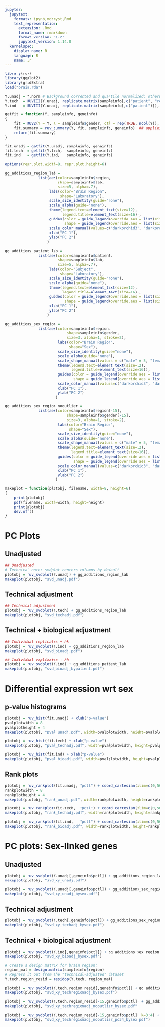 ```yaml
---
jupyter:
  jupytext:
    formats: ipynb,md:myst,Rmd
    text_representation:
      extension: .Rmd
      format_name: rmarkdown
      format_version: '1.2'
      jupytext_version: 1.14.0
  kernelspec:
    display_name: R
    language: R
    name: ir
---
```


```r
library(ruv)
library(ggplot2)
library(gridExtra)
load("brain.rda")
```

```r
Y.unadj = Y.norm # Background corrected and quantile normalized; otherwise unadjusted
Y.tech  = RUVIII(Y.unadj, replicate.matrix(sampleinfo[,c("patient", "region")]), geneinfo$spikectl, k=10)  # "technical" adjustment
Y.ind   = RUVIII(Y.unadj, replicate.matrix(sampleinfo[,c("patient")]),           geneinfo$hkctl,    k=10)  # adjustment treating all samples from same individual as replicates

getfit = function(Y, sampleinfo, geneinfo)
{
    fit = RUV2(Y = Y, X = sampleinfo$gender, ctl = rep(TRUE, ncol(Y)), k=0)
    fit.summary = ruv_summary(Y, fit, sampleinfo, geneinfo)  ## applies limma by default    
    return(fit.summary)
}

fit.unadj = getfit(Y.unadj, sampleinfo, geneinfo)
fit.tech  = getfit(Y.tech,  sampleinfo, geneinfo)
fit.ind   = getfit(Y.ind,   sampleinfo, geneinfo)
```

```r
options(repr.plot.width=8, repr.plot.height=6)

gg_additions_region_lab = 
               list(aes(color=sampleinfo$region, 
                        shape=sampleinfo$lab, 
                        size=5, alpha=.7), 
                    labs(color="Brain Region", 
                         shape="Laboratory"),
                    scale_size_identity(guide="none"),
                    scale_alpha(guide="none"),
                    theme(legend.text=element_text(size=12),
                          legend.title=element_text(size=16)),
                    guides(color = guide_legend(override.aes = list(size = 4)),
                           shape = guide_legend(override.aes = list(size = 4))),
                    scale_color_manual(values=c("darkorchid3", "darkorange2", "dodgerblue3")),
                    xlab("PC 1"),
                    ylab("PC 2")
                   ) 

gg_additions_patient_lab =
               list(aes(color=sampleinfo$patient, 
                        shape=sampleinfo$lab, 
                        size=5, alpha=.7), 
                    labs(color="Subject", 
                         shape="Laboratory"),
                    scale_size_identity(guide="none"),
                    scale_alpha(guide="none"),
                    theme(legend.text=element_text(size=12),
                          legend.title=element_text(size=16)),
                    guides(color = guide_legend(override.aes = list(size = 4)),
                           shape = guide_legend(override.aes = list(size = 4))),
                    xlab("PC 1"),
                    ylab("PC 2")
                   ) 

gg_additions_sex_region = 
               list(aes(color=sampleinfo$region, 
                            shape=sampleinfo$gender, 
                            size=3, alpha=1, stroke=2), 
                        labs(color="Brain Region", 
                             shape="Sex"),
                        scale_size_identity(guide="none"),
                        scale_alpha(guide="none"),
                        scale_shape_manual(values = c("male" = 5, "female" = 3)),
                        theme(legend.text=element_text(size=12),
                              legend.title=element_text(size=16)),
                        guides(color = guide_legend(override.aes = list(size = 4)),
                               shape = guide_legend(override.aes = list(size = 4))),
                        scale_color_manual(values=c("darkorchid3", "darkorange2", "dodgerblue3")),
                        xlab("PC 1"),
                        ylab("PC 2")
                       ) 

gg_additions_sex_region_nooutlier = 
               list(aes(color=sampleinfo$region[-15], 
                            shape=sampleinfo$gender[-15], 
                            size=3, alpha=1, stroke=2), 
                        labs(color="Brain Region", 
                             shape="Sex"),
                        scale_size_identity(guide="none"),
                        scale_alpha(guide="none"),
                        scale_shape_manual(values = c("male" = 5, "female" = 3)),
                        theme(legend.text=element_text(size=12),
                              legend.title=element_text(size=16)),
                        guides(color = guide_legend(override.aes = list(size = 4)),
                               shape = guide_legend(override.aes = list(size = 4))),
                        scale_color_manual(values=c("darkorchid3", "darkorange2", "dodgerblue3")),
                        xlab("PC 1"),
                        ylab("PC 2")
                       ) 

makeplot = function(plotobj, filename, width=8, height=6)
{
    print(plotobj)
    pdf(filename, width=width, height=height)
    print(plotobj)
    dev.off()
}
```

# PC Plots


## Unadjusted

```r
## Unadjusted 
# Technical note: svdplot centers columns by default
plotobj = ruv_svdplot(Y.unadj) + gg_additions_region_lab
makeplot(plotobj, "svd_unadj.pdf")
```

## Technical adjustment

```r
## Technical adjustment
plotobj = ruv_svdplot(Y.tech) + gg_additions_region_lab
makeplot(plotobj, "svd_techadj.pdf")
```

## Technical + biological adjustment

```r
## Individual replicates + hk
plotobj = ruv_svdplot(Y.ind) + gg_additions_region_lab
makeplot(plotobj, "svd_bioadj.pdf")
```

```r
## Individual replicates + hk
plotobj = ruv_svdplot(Y.ind) + gg_additions_patient_lab
makeplot(plotobj, "svd_bioadj_bypatient.pdf")
```

# Differential expression wrt sex


## p-value histograms

```r
plotobj = ruv_hist(fit.unadj) + xlab("p-value")
pvalplotwidth = 8
pvalplotheight = 4
makeplot(plotobj, "pval_unadj.pdf", width=pvalplotwidth, height=pvalplotheight)
```

```r
plotobj = ruv_hist(fit.tech) + xlab("p-value")
makeplot(plotobj, "pval_techadj.pdf", width=pvalplotwidth, height=pvalplotheight)
```

```r
plotobj = ruv_hist(fit.ind) + xlab("p-value")
makeplot(plotobj, "pval_bioadj.pdf", width=pvalplotwidth, height=pvalplotheight)
```

## Rank plots

```r
plotobj = ruv_rankplot(fit.unadj, "pctl") + coord_cartesian(xlim=c(0,50), ylim=c(0,25)) + xlab("Rank")
rankplotwidth = 8
rankplotheight = 4
makeplot(plotobj, "rank_unadj.pdf", width=rankplotwidth, height=rankplotheight)
```

```r
plotobj = ruv_rankplot(fit.tech,  "pctl") + coord_cartesian(xlim=c(0,50), ylim=c(0,25)) + xlab("Rank")
makeplot(plotobj, "rank_techadj.pdf", width=rankplotwidth, height=rankplotheight)
```

```r
plotobj = ruv_rankplot(fit.ind,   "pctl") + coord_cartesian(xlim=c(0,50), ylim=c(0,25)) + xlab("Rank")    
makeplot(plotobj, "rank_bioadj.pdf", width=rankplotwidth, height=rankplotheight)
```

# PC plots:  Sex-linked genes


## Unadjusted

```r
plotobj = ruv_svdplot(Y.unadj[,geneinfo$pctl]) + gg_additions_region_lab
makeplot(plotobj, "svd_xy_unadj.pdf")
```

```r
plotobj = ruv_svdplot(Y.unadj[,geneinfo$pctl]) + gg_additions_sex_region
makeplot(plotobj, "svd_xy_unadj_bysex.pdf")
```

## Technical adjustment

```r
plotobj = ruv_svdplot(Y.tech[,geneinfo$pctl]) + gg_additions_sex_region
makeplot(plotobj, "svd_xy_techadj_bysex.pdf")
```

## Technical + biological adjustment

```r
plotobj = ruv_svdplot(Y.ind[,geneinfo$pctl]) + gg_additions_sex_region
makeplot(plotobj, "svd_xy_bioadj_bysex.pdf")
```

```r
# Create a design matrix for brain region:
region_mat = design.matrix(sampleinfo$region)
# Regress it out from the "technical-adjusted" dataset
Y.tech.region_resid = residop(Y.tech, region_mat)
```

```r
plotobj = ruv_svdplot(Y.tech.region_resid[,geneinfo$pctl]) + gg_additions_sex_region
makeplot(plotobj, "svd_xy_techregionadj_bysex.pdf")
```

```r
plotobj = ruv_svdplot(Y.tech.region_resid[-15,geneinfo$pctl]) + gg_additions_sex_region_nooutlier
makeplot(plotobj, "svd_xy_techregionadj_nooutlier_bysex.pdf")
```

```r
plotobj = ruv_svdplot(Y.tech.region_resid[-15,geneinfo$pctl], k=3:4) + gg_additions_sex_region_nooutlier + xlab("PC 3") + ylab("PC 4")
makeplot(plotobj, "svd_xy_techregionadj_nooutlier_pc34_bysex.pdf")
```

